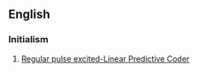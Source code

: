 ==English==

===Initialism===
{{head|en|initialism}}
# [[Regular pulse excited-Linear Predictive Coder]]
